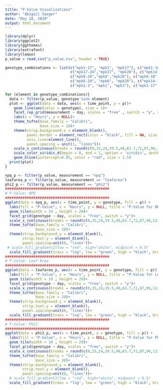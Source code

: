 ```yaml
---
title: "P-Value Visualizations"
author: "Abigail Seeger"
date: "May 18, 2020"
output: html_document
---
```


```r
library(dplyr)
library(ggplot2)
library(ggthemes)
library(extrafont)
library(lemon)
p_value = read.csv("p_value.csv", header = TRUE)
```

```r
genotype_combinations <- list(c("mpk1-17", "mpk1", "mpk17"), c("mpk1-16", "mpk1", "mpk16"), c("mpk6-9", "mpk6", "mpk9"),
                              c("mpk17-20","mpk17", "mpk20"), c("mpk14-17", "mpk14", "mpk17"), c("mpk8-17", "mpk8","mpk17"),
                              c("mpk8-20","mpk8","mpk20"), c("mpk6-18", "mpk6", "mpk18"), c("mpk1-13", "mpk1", "mpk13"), c("mpk17-20", "mpk17", "mpk20"), c("mpk13-20", "mpk13", "mpk20"), c("mpk6-8", "mpk6", "mpk8"), c("mpk9-18", "mpk9", "mpk18"),
                              c("mpk6-20", "mpk6", "mpk20"), c("mpk14-16", "mpk14", "mpk16"), c("mpk18-20", "mpk18", "mpk20"), c("mpk5-6", "mpk5", "mpk6"), c("mpk14-18", "mpk14", "mpk18"), c("mpk5-6", "mpk5", "mpk6"), c("mpk14-18", "mpk14", "mpk18"), c("mpk5-17", "mpk5", "mpk17"),
                              c("mpk1-3", "mpk1", "mpk3"), c("mpk1-17", "mpk1", "mpk17"), c("mpk3-16", "mpk3", "mpk16"), c("mpk9-16", "mpk9", "mpk16"), c("mpk14-20", "mpk14", "mpk20"))

```

```r
for (element in genotype_combinations){
  data <- filter(p_value, genotype %in% element)
  plot <- ggplot(data = data, aes(x = time_point, y = p))+
    geom_line(aes(color = genotype), size = 1)+
    facet_rep_grid(measurement ~ day, scales = "free" , switch = "y", repeat.tick.labels = FALSE)+
    labs(x = "Hours", y = NULL)+
    theme_tufte(base_family = "Calibri",
                base_size = 18)+
    theme(strip.background.x = element_blank(),
          panel.border = element_rect(color = "black", fill = NA, size = 1),
          axis.line=element_line(),
          panel.spacing = unit(1, "lines"))+
    scale_x_continuous(breaks = round(c(0,15,24,39.5,48,63.7,72,87,96,112,120,135,144,159,168,183,192,207,216,231,240,255,264,279),0))+
    scale_color_viridis_d(begin = 0, end = 1, option = 'viridis', aesthetics = c("colour", "fill"))+
    geom_hline(yintercept=0.05, color = "red", size = 1.5)
  print(plot)
}
```


```r
npq_p <- filter(p_value, measurement == "npq")
leafarea_p <- filter(p_value, measurement == "leafarea")
phi2_p <- filter(p_value, measurement == "phi2")
################################################
# P-Value: NPQ
################################################
ggplot(data = npq_p, aes(x = time_point, y = genotype, fill = p)) + 
  labs(fill = "P-Value", x = "Hours", y = NULL, title = "P-Value for NPQ using a Wilcox Test")+
  geom_tile(width = 10 , height = 20)+
  facet_grid(genotype ~ day, scales = "free", switch = "y")+
  scale_x_continuous(breaks = round(c(0,15,24,39.5,48,63.7,72,87,96,112,120,135,144,159,168,183,192,207,216,231,240,255,264,279),0))+
  theme_tufte(base_family = "Calibri",
              base_size = 20)+
  theme(strip.background.y = element_blank(),
        strip.text.y = element_blank(),
        panel.spacing=unit(0, "lines"))+
 # scale_fill_gradient2(low = "red", high="white", midpoint = 0.5)
  scale_fill_gradient(trans = "log", low = "green", high = "black", breaks = c(0, 0.001, 0.05, 0.5))
################################################
# P-Value: Leaf Area
################################################
ggplot(data = leafarea_p, aes(x = time_point, y = genotype, fill = p)) + 
  labs(fill = "P-Value", x = "Hours", y = NULL, title = "P-Value for Leaf Area using a Wilcox Test")+
  geom_tile(width = 10 , height = 20)+
  facet_grid(genotype ~ day, scales = "free", switch = "y")+
  scale_x_continuous(breaks = round(c(0,15,24,39.5,48,63.7,72,87,96,112,120,135,144,159,168,183,192,207,216,231,240,255,264,279),0))+
  theme_tufte(base_family = "Calibri",
              base_size = 20)+
  theme(strip.background.y = element_blank(),
        strip.text.y = element_blank(),
        panel.spacing=unit(0, "lines"))+
  scale_fill_gradient(trans = "log", low = "green", high = "black", breaks = c(0, 0.001, 0.05, 0.5))
################################################
# P-Value: Phi2
################################################
ggplot(data = phi2_p, aes(x = time_point, y = genotype, fill = p)) + 
  labs(fill = "P-Value", x = "Hours", y = NULL, title = "P-Value for Phi2 using a Wilcox Test")+
  geom_tile(width = 10 , height = 20)+
  facet_grid(genotype ~ day, scales = "free", switch = "y")+
  scale_x_continuous(breaks = round(c(0,15,24,39.5,48,63.7,72,87,96,112,120,135,144,159,168,183,192,207,216,231,240,255,264,279),0))+
  theme_tufte(base_family = "Calibri",
              base_size = 20)+
  theme(strip.background.y = element_blank(),
        strip.text.y = element_blank(),
        panel.spacing=unit(0, "lines"))+
  # scale_fill_gradient2(low = "red", high="white", midpoint = 0.5)
  scale_fill_gradient(trans = "log", low = "green", high = "black", breaks = c(0, 0.001, 0.05, 0.5))

```

